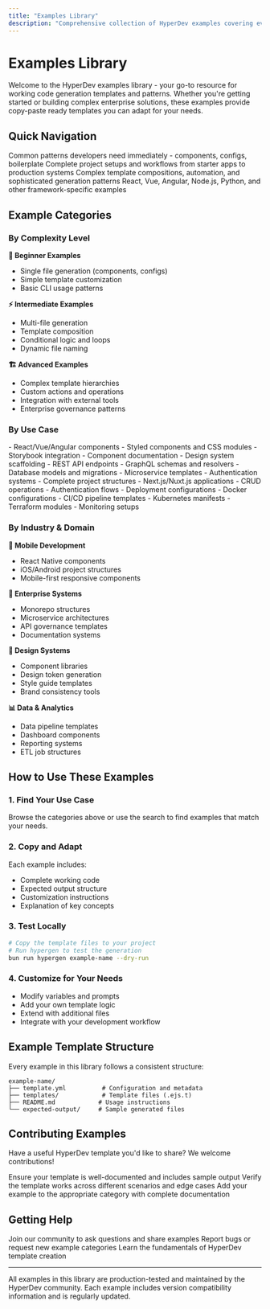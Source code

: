 ```yaml
---
title: "Examples Library"
description: "Comprehensive collection of HyperDev examples covering everything from quick wins to enterprise scenarios"
---
```


# Examples Library

Welcome to the HyperDev examples library - your go-to resource for working code generation templates and patterns. Whether you're getting started or building complex enterprise solutions, these examples provide copy-paste ready templates you can adapt for your needs.

## Quick Navigation

<CardGroup cols={2}>
  <Card title="Quick Wins" icon="rocket" href="/examples/quick-wins">
    Common patterns developers need immediately - components, configs, boilerplate
  </Card>
  <Card title="Real-World Projects" icon="building" href="/examples/real-world">
    Complete project setups and workflows from starter apps to production systems
  </Card>
  <Card title="Advanced Patterns" icon="gears" href="/examples/advanced-patterns">
    Complex template compositions, automation, and sophisticated generation patterns
  </Card>
  <Card title="Framework Integration" icon="code" href="/examples/frameworks">
    React, Vue, Angular, Node.js, Python, and other framework-specific examples
  </Card>
</CardGroup>

## Example Categories

### By Complexity Level

**🚀 Beginner Examples**
- Single file generation (components, configs)
- Simple template customization
- Basic CLI usage patterns

**⚡ Intermediate Examples** 
- Multi-file generation
- Template composition
- Conditional logic and loops
- Dynamic file naming

**🏗️ Advanced Examples**
- Complex template hierarchies
- Custom actions and operations
- Integration with external tools
- Enterprise governance patterns

### By Use Case

<Tabs>
  <Tab title="Frontend Development">
    - React/Vue/Angular components
    - Styled components and CSS modules
    - Storybook integration
    - Component documentation
    - Design system scaffolding
  </Tab>
  
  <Tab title="Backend Development">
    - REST API endpoints
    - GraphQL schemas and resolvers
    - Database models and migrations
    - Microservice templates
    - Authentication systems
  </Tab>
  
  <Tab title="Full-Stack Applications">
    - Complete project structures
    - Next.js/Nuxt.js applications
    - CRUD operations
    - Authentication flows
    - Deployment configurations
  </Tab>
  
  <Tab title="DevOps & Infrastructure">
    - Docker configurations
    - CI/CD pipeline templates
    - Kubernetes manifests
    - Terraform modules
    - Monitoring setups
  </Tab>
</Tabs>

### By Industry & Domain

**📱 Mobile Development**
- React Native components
- iOS/Android project structures
- Mobile-first responsive components

**🏢 Enterprise Systems**
- Monorepo structures
- Microservice architectures
- API governance templates
- Documentation systems

**🎨 Design Systems**
- Component libraries
- Design token generation
- Style guide templates
- Brand consistency tools

**📊 Data & Analytics**
- Data pipeline templates
- Dashboard components
- Reporting systems
- ETL job structures

## How to Use These Examples

### 1. Find Your Use Case
Browse the categories above or use the search to find examples that match your needs.

### 2. Copy and Adapt
Each example includes:
- Complete working code
- Expected output structure
- Customization instructions
- Explanation of key concepts

### 3. Test Locally
```bash
# Copy the template files to your project
# Run hypergen to test the generation
bun run hypergen example-name --dry-run
```

### 4. Customize for Your Needs
- Modify variables and prompts
- Add your own template logic
- Extend with additional files
- Integrate with your development workflow

## Example Template Structure

Every example in this library follows a consistent structure:

```
example-name/
├── template.yml          # Configuration and metadata
├── templates/            # Template files (.ejs.t)
├── README.md            # Usage instructions
└── expected-output/     # Sample generated files
```

## Contributing Examples

Have a useful HyperDev template you'd like to share? We welcome contributions!

<Steps>
  <Step title="Prepare Your Example">
    Ensure your template is well-documented and includes sample output
  </Step>
  <Step title="Test Thoroughly">
    Verify the template works across different scenarios and edge cases
  </Step>
  <Step title="Submit a Pull Request">
    Add your example to the appropriate category with complete documentation
  </Step>
</Steps>

## Getting Help

<CardGroup cols={3}>
  <Card title="Community Discord" icon="discord" href="#">
    Join our community to ask questions and share examples
  </Card>
  <Card title="GitHub Issues" icon="github" href="#">
    Report bugs or request new example categories
  </Card>
  <Card title="Documentation" icon="book" href="/getting-started">
    Learn the fundamentals of HyperDev template creation
  </Card>
</CardGroup>

---

<Note>
All examples in this library are production-tested and maintained by the HyperDev community. Each example includes version compatibility information and is regularly updated.
</Note>